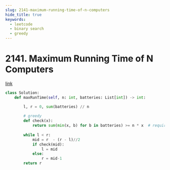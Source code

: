```yaml
---
slug: 2141-maximum-running-time-of-n-computers
hide_title: true
keywords:
  - leetcode
  - binary search
  - greedy
---
```


# 2141. Maximum Running Time of N Computers

[link](https://leetcode.com/problems/maximum-running-time-of-n-computers/description/)

```python
class Solution:
    def maxRunTime(self, n: int, batteries: List[int]) -> int:

        l, r = 0, sum(batteries) // n
        
        # greedy
        def check(x):
            return sum(min(x, b) for b in batteries) >= n * x  # required capacity
        
        while l < r:
            mid = r  - (r - l)//2
            if check(mid):
                l = mid
            else:
                r = mid-1
        return r
```
